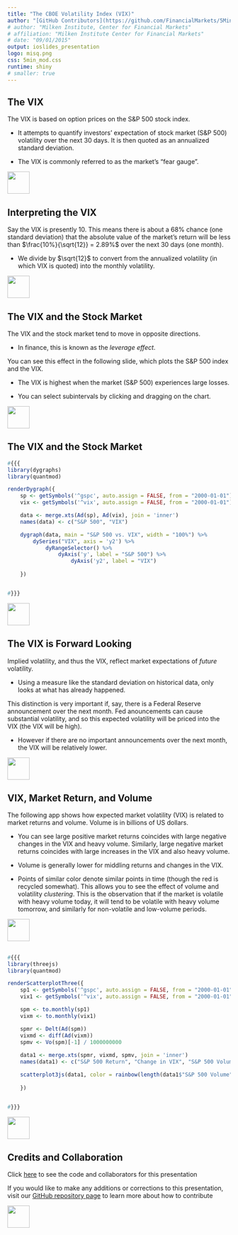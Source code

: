 ```yaml
---
title: "The CBOE Volatility Index (VIX)"
author: "[GitHub Contributors](https://github.com/FinancialMarkets/5MinuteFinance/graphs/contributors)"
# author: "Milken Institute, Center for Financial Markets"
# affiliation: "Milken Institute Center for Financial Markets"
# date: "09/01/2015"
output: ioslides_presentation
logo: misq.png
css: 5min_mod.css
runtime: shiny
# smaller: true
---
```


## The VIX

The VIX is based on option prices on the S\&P 500 stock index.

-  It attempts to quantify investors' expectation of stock market (S\&P 500) volatility over the next 30 days.  It is then quoted as an annualized standard deviation.

-  The VIX is commonly referred to as the market's "fear gauge".

<div class="MIfooter"><img src="mi.png" style="height:50px;"></div> 

## Interpreting the VIX

Say the VIX is presently 10. This means there is about a 68\% chance (one standard deviation) that the absolute value of the market's return will be less than $\frac{10%}{\sqrt{12}} = 2.89%$ over the next 30 days (one month).  

-  We divide by $\sqrt{12}$ to convert from the annualized volatility (in which VIX is quoted) into the monthly volatility. 

<div class="MIfooter"><img src="mi.png" style="height:50px;"></div> 

## The VIX and the Stock Market

The VIX and the stock market tend to move in opposite directions.

-  In finance, this is known as the *leverage effect*.

You can see this effect in the following slide, which plots the S&P 500 index and the VIX.

-  The VIX is highest when the market (S&P 500) experiences large losses.

-  You can select subintervals by clicking and dragging on the chart. 

<div class="MIfooter"><img src="mi.png" style="height:50px;"></div>

## The VIX and the Stock Market

```r
#{{{
library(dygraphs)
library(quantmod)

renderDygraph({
    sp <- getSymbols('^gspc', auto.assign = FALSE, from = "2000-01-01")
    vix <- getSymbols('^vix', auto.assign = FALSE, from = "2000-01-01")

    data <- merge.xts(Ad(sp), Ad(vix), join = 'inner')
    names(data) <- c("S&P 500", "VIX")

    dygraph(data, main = "S&P 500 vs. VIX", width = "100%") %>%
        dySeries("VIX", axis = 'y2') %>%
            dyRangeSelector() %>%
                dyAxis('y', label = "S&P 500") %>%
                    dyAxis('y2', label = "VIX") 
                        
    })


#}}}
```

<div class="MIfooter"><img src="mi.png" style="height:50px;"></div> 

## The VIX is Forward Looking

Implied volatility, and thus the VIX, reflect market expectations of *future* volatility.

-  Using a measure like the standard deviation on historical data, only looks at what has already happened.

This distinction is very important if, say, there is a Federal Reserve announcement over the next month.  Fed anouncements can cause substantial volatility, and so this expected volatility will be priced into the VIX (the VIX will be high).

-  However if there are no important announcements over the next month, the VIX will be relatively lower.

<div class="MIfooter"><img src="mi.png" style="height:50px;"></div> 

##  VIX, Market Return, and Volume

The following app shows how expected market volatility (VIX) is related to market returns and volume.  Volume is in billions of US dollars.

-  You can see large positive market returns coincides with large negative changes in the VIX and heavy volume.  Similarly, large negative market returns coincides with large increases in the VIX and also heavy volume.

-  Volume is generally lower for middling returns and changes in the VIX.  

-  Points of similar color denote similar points in time (though the red is recycled somewhat).  This allows you to see the effect of volume and volatility *clustering*.  This is the observation that if the market is volatile with heavy volume today, it will tend to be volatile with heavy volume tomorrow, and similarly for non-volatile and low-volume periods.  

<div class="MIfooter"><img src="mi.png" style="height:50px;"></div> 

##

```r
#{{{
library(threejs)
library(quantmod)

renderScatterplotThree({
    sp1 <- getSymbols('^gspc', auto.assign = FALSE, from = "2000-01-01")
    vix1 <- getSymbols('^vix', auto.assign = FALSE, from = "2000-01-01")

    spm <- to.monthly(sp1)
    vixm <- to.monthly(vix1)

    spmr <- Delt(Ad(spm))
    vixmd <- diff(Ad(vixm))
    spmv <- Vo(spm)[-1] / 1000000000 
    
    data1 <- merge.xts(spmr, vixmd, spmv, join = 'inner')
    names(data1) <- c("S&P 500 Return", "Change in VIX", "S&P 500 Volume")

    scatterplot3js(data1, color = rainbow(length(data1$"S&P 500 Volume")), labels = paste("Month: ", as.Date(index(data1)), sep = ""))
                        
    })


#}}}
```

<div class="MIfooter"><img src="mi.png" style="height:50px;"></div> 

## Credits and Collaboration

Click [here](https://github.com/FinancialMarkets/5MinuteFinance/blob/master/Options/The_VIX/vix.Rmd) to see the code and collaborators for this presentation

If you would like to make any additions or corrections to this presentation, visit our [GitHub repository page](https://github.com/FinancialMarkets/5MinuteFinance#how-to-contribute) to learn more about how to contribute

<div class="MIfooter"><img src="mi.png" style="height:50px;"></div> 
